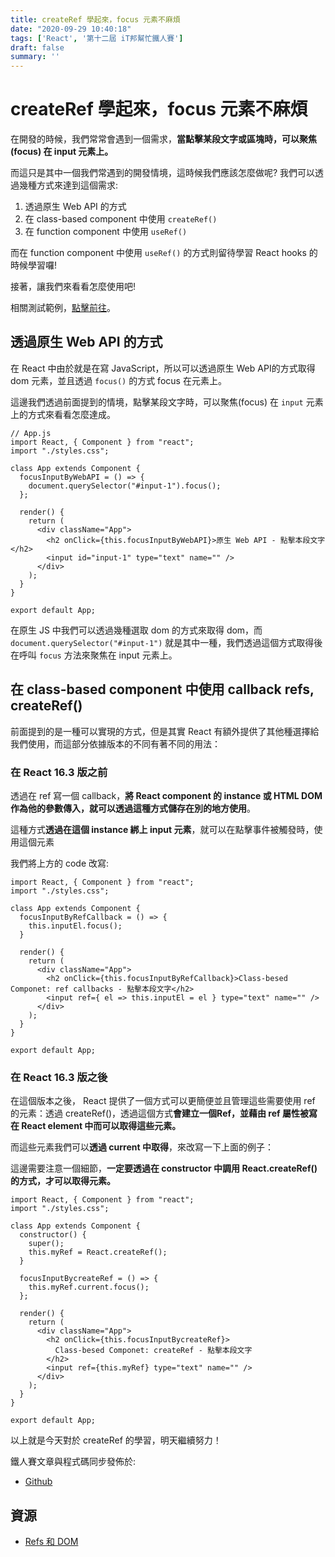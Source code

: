 ```yaml
---
title: createRef 學起來，focus 元素不麻煩
date: "2020-09-29 10:40:18"
tags: ['React', '第十二屆 iT邦幫忙鐵人賽']
draft: false
summary: ''
---
```

# createRef 學起來，focus 元素不麻煩

在開發的時候，我們常常會遇到一個需求，**當點擊某段文字或區塊時，可以聚焦(focus) 在 input 元素上。**


而這只是其中一個我們常遇到的開發情境，這時候我們應該怎麼做呢? 我們可以透過幾種方式來達到這個需求:

1. 透過原生 Web API 的方式
2. 在 class-based component 中使用 `createRef()`
3. 在 function component 中使用 `useRef()`

而在 function component 中使用 `useRef()` 的方式則留待學習 React hooks 的時候學習囉!

接著，讓我們來看看怎麼使用吧!

相關測試範例，[點擊前往](https://codesandbox.io/s/wizardly-bush-jdxz7?file=/src/App.js)。

## 透過原生 Web API 的方式

在 React 中由於就是在寫 JavaScript，所以可以透過原生 Web API的方式取得 dom 元素，並且透過 `focus()` 的方式 focus 在元素上。

這邊我們透過前面提到的情境，點擊某段文字時，可以聚焦(focus) 在 `input` 元素上的方式來看看怎麼達成。

```jsx=
// App.js
import React, { Component } from "react";
import "./styles.css";

class App extends Component {
  focusInputByWebAPI = () => {
    document.querySelector("#input-1").focus();
  };

  render() {
    return (
      <div className="App">
        <h2 onClick={this.focusInputByWebAPI}>原生 Web API - 點擊本段文字</h2>
        <input id="input-1" type="text" name="" />
      </div>
    );
  }
}

export default App;
```

在原生 JS 中我們可以透過幾種選取 dom 的方式來取得 dom，而 `document.querySelector("#input-1")` 就是其中一種，我們透過這個方式取得後在呼叫 `focus` 方法來聚焦在 input 元素上。

## 在 class-based component 中使用 callback refs, createRef()

前面提到的是一種可以實現的方式，但是其實 React 有額外提供了其他種選擇給我們使用，而這部分依據版本的不同有著不同的用法：

### 在 React 16.3 版之前

透過在 ref 寫一個 callback，**將 React component 的 instance 或 HTML DOM 作為他的參數傳入，就可以透過這種方式儲存在別的地方使用**。

這種方式**透過在這個 instance 綁上 input 元素**，就可以在點擊事件被觸發時，使用這個元素

我們將上方的 code 改寫:

```jsx=
import React, { Component } from "react";
import "./styles.css";

class App extends Component {
  focusInputByRefCallback = () => {
    this.inputEl.focus();
  }

  render() {
    return (
      <div className="App">
        <h2 onClick={this.focusInputByRefCallback}>Class-besed Componet: ref callbacks - 點擊本段文字</h2>
        <input ref={ el => this.inputEl = el } type="text" name="" />
      </div>
    );
  }
}

export default App;
```

### 在 React 16.3 版之後

在這個版本之後， React 提供了一個方式可以更簡便並且管理這些需要使用 ref 的元素：透過 createRef()，透過這個方式**會建立一個Ref，並藉由 ref 屬性被寫在 React element 中而可以取得這些元素。**

而這些元素我們可以**透過 current 中取得**，來改寫一下上面的例子：

這邊需要注意一個細節，**一定要透過在 constructor 中調用 React.createRef() 的方式，才可以取得元素。**

```jsx=
import React, { Component } from "react";
import "./styles.css";

class App extends Component {
  constructor() {
    super();
    this.myRef = React.createRef();
  }

  focusInputBycreateRef = () => {
    this.myRef.current.focus();
  };

  render() {
    return (
      <div className="App">
        <h2 onClick={this.focusInputBycreateRef}>
          Class-besed Componet: createRef - 點擊本段文字
        </h2>
        <input ref={this.myRef} type="text" name="" />
      </div>
    );
  }
}

export default App;
```

以上就是今天對於 createRef 的學習，明天繼續努力！

鐵人賽文章與程式碼同步發佈於:
- [Github](https://github.com/penghuachen/React_30)

## 資源

- [Refs 和 DOM](https://zh-hant.reactjs.org/docs/refs-and-the-dom.html)